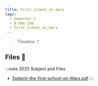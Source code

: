 ```yaml
---
title: First_school_on_mars
tags:
  - Semester-1
  - B-ENG-100
  - First_school_on_mars
---
```

> Timeline: ?


## Files 📂

:::note 2025 Subject and Files
- [Epitech-the-first-school-on-Mars.pdf](https://github.com/Studio-17/Epitech-Subjects/raw/main/Semester-1/B-ENG-100/First_school_on_mars/Epitech-the-first-school-on-Mars.pdf)
:::

